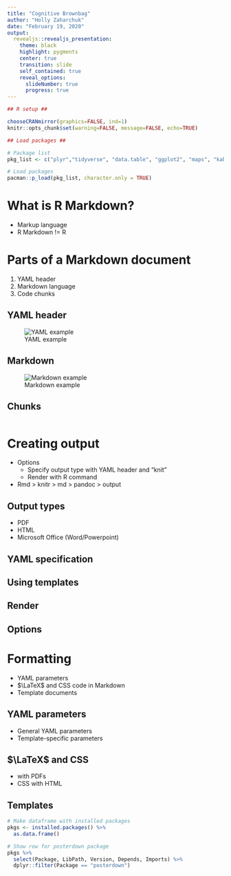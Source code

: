 ```yaml
---
title: "Cognitive Brownbag"
author: "Holly Zaharchuk"
date: "February 19, 2020"
output: 
  revealjs::revealjs_presentation:
    theme: black
    highlight: pygments
    center: true
    transition: slide
    self_contained: true
    reveal_options:
      slideNumber: true
      progress: true
---
```


```r
## R setup ##

chooseCRANmirror(graphics=FALSE, ind=1)
knitr::opts_chunk$set(warning=FALSE, message=FALSE, echo=TRUE)

## Load packages ##

# Package list
pkg_list <- c("plyr","tidyverse", "data.table", "ggplot2", "maps", "kableExtra")

# Load packages
pacman::p_load(pkg_list, character.only = TRUE)
```

<!-- Left-align bullet points -->
<style type="text/css">
  .reveal p {
    text-align: left;
  }
  .reveal ul {
    display: block;
  }
  .reveal ol {
    display: block;
  }
</style>

# What is R Markdown?

- Markup language
- R Markdown != R

# Parts of a Markdown document

1. YAML header
2. Markdown language
3. Code chunks

## YAML header

![YAML example](images/example_yaml.png)

## Markdown

![Markdown example](images/example_markdown.png)

## Chunks

```r
```

# Creating output

- Options
  - Specify output type with YAML header and "knit"
  - Render with R command
- Rmd > knitr > md > pandoc > output

## Output types

- PDF
- HTML
- Microsoft Office (Word/Powerpoint)

## YAML specification

## Using templates

## Render

## Options

# Formatting

- YAML parameters
- $\LaTeX$ and CSS code in Markdown
- Template documents

## YAML parameters

- General YAML parameters
- Template-specific parameters

## $\LaTeX$ and CSS

- \LaTeX with PDFs
- CSS with HTML

## Templates

```r
# Make dataframe with installed packages
pkgs <- installed.packages() %>%
  as.data.frame()

# Show row for posterdown package 
pkgs %>% 
  select(Package, LibPath, Version, Depends, Imports) %>%
  dplyr::filter(Package == "posterdown")
```